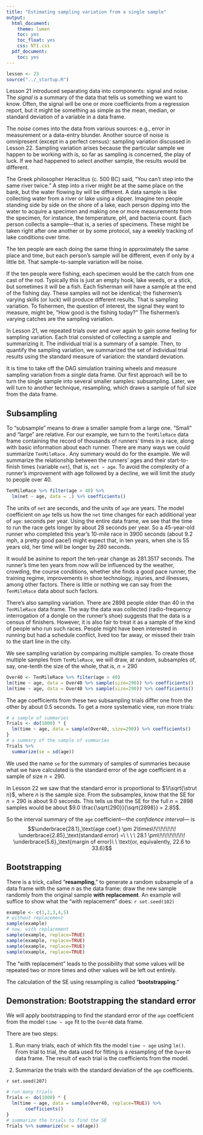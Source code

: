 ```yaml
---
title: "Estimating sampling variation from a single sample"
output:
  html_document:
    theme: lumen
    toc: yes
    toc_float: yes
    css: NTI.css
  pdf_document:
    toc: yes
---
```


```r
lesson <- 23
source("../_startup.R")
```

Lesson 21 introduced separating data into components: signal and noise. The *signal* is a summary of the data that tells us something we want to know. Often, the signal will be one or more coefficients from a regression report, but it might be something as simple as the mean, median, or standard deviation of a variable in a data frame.

The *noise* comes into the data from various sources: e.g., error in measurement or a data-entry blunder. Another source of noise is omnipresent (except in a perfect census): sampling variation discussed in Lesson 22. Sampling variation arises because the particular sample we happen to be working with is, so far as sampling is concerned, the play of luck. If we had happened to select another sample, the results would be different.

The Greek philosopher Heraclitus (c. 500 BC) said, "You can't step into the same river twice." A step into a river might be at the same place on the bank, but the water flowing by will be different. A data sample is like collecting water from a river or lake using a dipper. Imagine ten people standing side by side on the shore of a lake, each person dipping into the water to acquire a specimen and making one or more measurements from the specimen, for instance, the temperature, pH, and bacteria count. Each person collects a sample---that is, a series of specimens. These might be taken right after one another or by some protocol, say a weekly tracking of lake conditions over time.

The ten people are each doing the same thing in approximately the same place and time, but each person's sample will be different, even if only by a little bit. That sample-to-sample variation will be noise. 

If the ten people were fishing, each specimen would be the catch from one cast of the rod. Typically this is just an empty hook, lake weeds, or a stick, but sometimes it will be a fish. Each fisherman will have a sample at the end of the fishing day. These samples will not be identical; the fishermen's varying skills (or luck) will produce different results. That is sampling variation. To fishermen, the question of interest, the signal they want to measure, might be, "How good is the fishing today?" The fishermen's varying catches are the sampling variation. 

In Lesson 21, we repeated trials over and over again to gain some feeling for sampling variation. Each trial consisted of collecting a sample and summarizing it. The individual trial is a summary of a sample. Then, to quantify the sampling variation, we summarized the set of individual trial results using the standard measure of variation: the standard deviation. 

It is time to take off the DAG simulation training wheels and measure sampling variation from a *single* data frame. Our first approach will be to turn the single sample into several smaller samples: subsampling. Later, we will turn to another technique, resampling, which draws a sample of full size from the data frame.

## Subsampling
To "subsample" means to draw a smaller sample from a large one. "Small" and "large" are relative. For our example, we turn to the `TenMileRace` data frame containing the record of thousands of runners' times in a race, along with basic information about each runner. There are many ways we could summarize `TenMileRace.` Any summary would do for the example. We will summarize the relationship between the runners' ages and their start-to-finish times (variable `net`), that is, `net ~ age`. To avoid the complexity of a runner's improvement with age followed by a decline, we will limit the study to people over 40.

```r
TenMileRace %>% filter(age > 40) %>%
  lm(net ~ age, data = .) %>% coefficients()
```

The units of `net` are seconds, and the units of `age` are years. The model coefficient on `age` tells us how the `net` time changes for each additional year of `age`: seconds per year. Using the entire data frame, we see that the time to run the race gets longer by about 28 seconds per year. So a 45-year-old runner who completed this year's 10-mile race in 3900 seconds (about 9.2 mph, a pretty good pace!) might expect that, in ten years, when she is 55 years old, her time will be longer by 280 seconds.

It would be asinine to report the ten-year change as 281.3517 seconds. The runner's time ten years from now will be influenced by the weather, crowding, the course conditions, whether she finds a good pace runner, the training regime, improvements in shoe technology, injuries, and illnesses, among other factors. There is little or nothing we can say from the `TenMileRace` data about such factors.

There's also sampling variation. There are 2898 people older than 40 in the `TenMileRace` data frame. The way the data was collected (radio-frequency interrogation of a dongle on the runner's shoe) suggests that the data is a census of finishers. However, it is also fair to treat it as a sample of the kind of people who run such races. People might have been interested in running but had a schedule conflict, lived too far away, or missed their train to the start line in the city.

We see sampling variation by comparing multiple samples. To create those multiple samples from `TenMileRace`, we will draw, at random, subsamples of, say, one-tenth the size of the whole, that is, $n=290$

```r
Over40 <- TenMileRace %>% filter(age > 40)
lm(time ~ age, data = Over40 %>% sample(size=290)) %>% coefficients()
lm(time ~ age, data = Over40 %>% sample(size=290)) %>% coefficients()
```

The age coefficients from these two subsampling trials differ one from the other by about 0.5 seconds. To get a more systematic view, run more trials:

```r
# a sample of summaries
Trials <- do(1000) * {
  lm(time ~ age, data = sample(Over40, size=290)) %>% coefficients()
}
# a summary of the sample of summaries
Trials %>%
  summarize(se = sd(age))
```

We used the name `se` for the summary of samples of summaries because what we have calculated is the standard error of the age coefficient in a sample of size $n=290$. 

In Lesson 22 we saw that the standard error is proportional to $1/\sqrt{\strut n}$, where $n$ is the sample size. From the subsamples, know that the SE for $n=290$ is about 9.0 seconds. This tells us that the SE for the full $n=2898$ samples would be about $9.0 \frac{\sqrt{290}}{\sqrt{2898}} = 2.85$. 

So the interval summary of the `age` coefficient---the *confidence interval*--- is $$\underbrace{28.1}_\text{age coef.} \pm 2\times\!\!\!\!\!\!\! \underbrace{2.85}_\text{standard error} =\ \ \ \  28.1 \pm\!\!\!\!\!\!\!\! \underbrace{5.6}_\text{margin of error}\ \  \text{or, equivalently, 22.6 to 33.6}$$


## Bootstrapping

There is a trick, called "**resampling**," to generate a random subsample of a data frame with the same $n$ as the data frame: draw the new sample randomly from the original sample **with replacement**. An example will suffice to show what the "with replacement" does: `r set.seed(102)`

```r
example <- c(1,2,3,4,5)
# without replacement
sample(example)
# now, with replacement
sample(example, replace=TRUE)
sample(example, replace=TRUE)
sample(example, replace=TRUE)
sample(example, replace=TRUE)
```
The "with replacement" leads to the possibility that some values will be repeated two or more times and other values will be left out entirely.

The calculation of the SE using resampling is called "**bootstrapping**." 

::: {.callout-warning}
## Demonstration: Bootstrapping the standard error 

We will apply bootstrapping to find the standard error of the `age` coefficient from the model `time ~ age` fit to the `Over40` data frame.

There are two steps:

1. Run many trials, each of which fits the model `time ~ age` using `lm()`. From trial to trial, the data used for fitting is a resampling of the `Over40` data frame. The result of each trial is the coefficients from the model. 

2. Summarize the trials with the standard deviation of the `age` coefficients.

`r set.seed(207)`

```r
# run many trials
Trials <- do(1000) * {
  lm(time ~ age, data = sample(Over40, replace=TRUE)) %>% 
       coefficients()
}
# summarize the trials to find the SE
Trials %>% summarize(se = sd(age))
```

:::
